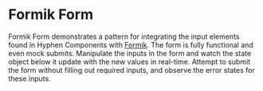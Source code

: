 
<Meta of={Stories} />

# Formik Form

Formik Form demonstrates a pattern for integrating the input elements found in Hyphen Components with [Formik](https://formik.org/). The form is fully functional and even mock submits. Manipulate the inputs in the form and watch the state object below it update with the new values in real-time. Attempt to submit the form without filling out required inputs, and observe the error states for these inputs.

<Canvas of={Stories.FormikForm} />
